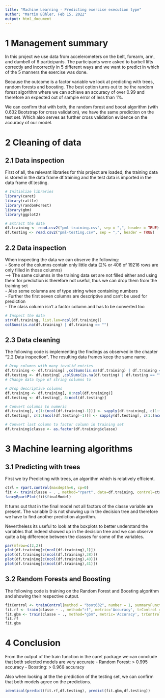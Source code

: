 ```yaml
---
title: "Machine Learning - Predicting exercise execution type"
author: "Martin Bühler, Feb 15, 2022"
output: html_document
---
```


# 1 Management summary
In this project we use data from accelerometers on the belt, forearm, arm, and dumbell of 6 participants.
The participants were asked to barbell lifts correctly and incorrectly in 5 different ways
and we want to predict in which of the 5 manners the exercise was done.

Because the outcome is a factor variable we look at predicting with trees, random forests and boosting.
The best option turns out to be the random forest algorithm where we can achieve an accuracy of over 0.99
and therefore an expected out of sample error of less than 1%.

We can confirm that with both, the random forest and boost algorithm (with 0.632 Bootstrap for cross validation),
we have the same prediction on the test set.
Which also serves as further cross validation evidence on the accuracy of our model.

# 2 Cleaning of data

## 2.1 Data inspection
First of all, the relevant libraries for this project are loaded,
the training data is stored in the data frame df.training
and the test data is imported in the data frame df.testing.

```r
# Initialize libraries
library(caret)
library(rattle)
library(randomForest)
library(gbm)
library(ggplot2)

# Extract the data
df.training <- read.csv2("pml-training.csv", sep = ",", header = TRUE)
df.testing <- read.csv2("pml-testing.csv", sep = ",", header = TRUE)
```

## 2.2 Data inspection
When inspecting the data we can observe the following:  
- Some of the columns contain only little data (2% or 406 of 19216 rows are only filled in those columns)  
--> The same columns in the training data set are not filled either and using them for prediction is therefore not useful, thus we can drop them from the training set  
- Also some columns are of type string when containing numbers  
- Further the first seven columns are descriptive and can't be used for prediction  
- The class column isn't a factor column and has to be converted too  

```r
# Inspect the data
str(df.training, list.len=ncol(df.training))
colSums(is.na(df.training) | df.training == "")
```

## 2.3 Data cleaning
The following code is implementing the findings as observed in the chapter "2.2 Data inspection".
The resulting data frames keep the same name.

```r
# Drop columns with many invalid entries
df.training <- df.training[ ,colSums(is.na(df.training) | df.training == "") == 0]
df.testing <- df.testing[ ,colSums(is.na(df.testing) | df.testing == "") == 0]
# Change data type of string columns to 

# Drop descriptive columns
df.training <- df.training[, 8:ncol(df.training)]
df.testing <- df.testing[, 8:ncol(df.testing)]

# Convert columns to numeric
df.training[, c(1:(ncol(df.training)-1))] <- sapply(df.training[, c(1:(ncol(df.training)-1))], as.numeric)
df.testing[, c(1:(ncol(df.testing)-1))] <- sapply(df.testing[, c(1:(ncol(df.testing)-1))], as.numeric)

# Convert last column to factor column in training set
df.training$classe <- as.factor(df.training$classe)
```

# 3 Machine learning algorithms

## 3.1 Predicting with trees

First we try Predicting with trees, an algorithm which is relatively efficient.

```r

ctrl = rpart.control(maxdepth=6, cp=0)
fit <- train(classe ~ . , method="rpart", data=df.training, control=ctrl)
fancyRpartPlot(fit$finalModel)
```
It turns out that in the final model not all factors of the classe variable are present.
The variable D is not showing up in the decision tree
and therefore we have to find another prediction algorithm.  
  
Nevertheless its useful to look at the boxplots to better understand the variables 
that indeed showed up in the decision tree
and we can observe quite a big difference between the classes for some of the variables.  

```r
par(mfrow=c(2,2))
plot(df.training[c(ncol(df.training),1)])
plot(df.training[c(ncol(df.training),38)])
plot(df.training[c(ncol(df.training),40)])
plot(df.training[c(ncol(df.training),41)])
```

## 3.2 Random Forests and Boosting 

The following code is training on the Random Forest and Boosting algorithm
and showing their respective output.
```r
fitControl <- trainControl(method = "boot632", number = 1, summaryFunction=defaultSummary)
fit.rf <- train(classe ~ ., method="rf", metric='Accuracy', trControl = fitControl, data=df.training)
fit.gbm <- train(classe ~ ., method="gbm", metric='Accuracy', trControl = fitControl, data=df.training, verbose=FALSE)
fit.rf
fit.gbm
```
# 4 Conclusion

From the output of the train function in the caret package we can conclude
that both selected models are very accurate
- Random Forest: > 0.995 accuracy
- Boosting: > 0.966 accuracy

Also when looking at the the prediction of the testing set,
we can confirm that both models agree on the predictions. 

```r
identical(predict(fit.rf,df.testing), predict(fit.gbm,df.testing))
```



